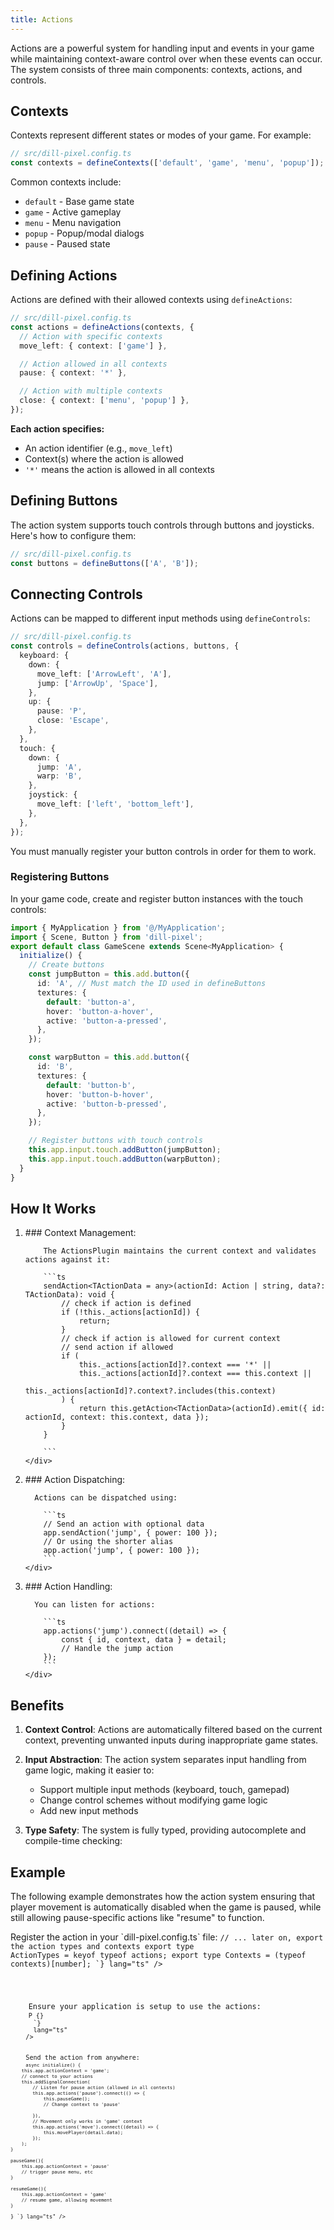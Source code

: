 ```yaml
---
title: Actions
---
```



Actions are a powerful system for handling input and events in your game while maintaining context-aware control over when these events can occur. The system consists of three main components: contexts, actions, and controls.

## Contexts

Contexts represent different states or modes of your game. For example:

```ts
// src/dill-pixel.config.ts
const contexts = defineContexts(['default', 'game', 'menu', 'popup']);
```

Common contexts include:

- `default` - Base game state
- `game` - Active gameplay
- `menu` - Menu navigation
- `popup` - Popup/modal dialogs
- `pause` - Paused state

## Defining Actions

Actions are defined with their allowed contexts using `defineActions`:

```ts
// src/dill-pixel.config.ts
const actions = defineActions(contexts, {
  // Action with specific contexts
  move_left: { context: ['game'] },

  // Action allowed in all contexts
  pause: { context: '*' },

  // Action with multiple contexts
  close: { context: ['menu', 'popup'] },
});
```

**Each action specifies:**

- An action identifier (e.g., `move_left`)
- Context(s) where the action is allowed
- `'*'` means the action is allowed in all contexts

## Defining Buttons

The action system supports touch controls through buttons and joysticks. Here's how to configure them:

```ts
// src/dill-pixel.config.ts
const buttons = defineButtons(['A', 'B']);
```

## Connecting Controls

Actions can be mapped to different input methods using `defineControls`:

```ts
// src/dill-pixel.config.ts
const controls = defineControls(actions, buttons, {
  keyboard: {
    down: {
      move_left: ['ArrowLeft', 'A'],
      jump: ['ArrowUp', 'Space'],
    },
    up: {
      pause: 'P',
      close: 'Escape',
    },
  },
  touch: {
    down: {
      jump: 'A',
      warp: 'B',
    },
    joystick: {
      move_left: ['left', 'bottom_left'],
    },
  },
});
```

<Aside type="caution">You must manually register your button controls in order for them to work.</Aside>

### Registering Buttons

In your game code, create and register button instances with the touch controls:

```ts
import { MyApplication } from '@/MyApplication';
import { Scene, Button } from 'dill-pixel';
export default class GameScene extends Scene<MyApplication> {
  initialize() {
    // Create buttons
    const jumpButton = this.add.button({
      id: 'A', // Must match the ID used in defineButtons
      textures: {
        default: 'button-a',
        hover: 'button-a-hover',
        active: 'button-a-pressed',
      },
    });

    const warpButton = this.add.button({
      id: 'B',
      textures: {
        default: 'button-b',
        hover: 'button-b-hover',
        active: 'button-b-pressed',
      },
    });

    // Register buttons with touch controls
    this.app.input.touch.addButton(jumpButton);
    this.app.input.touch.addButton(warpButton);
  }
}
```

## How It Works

<Steps>
  <ol>
    <li>
      <div>
        ### Context Management: 
        
        The ActionsPlugin maintains the current context and validates actions against it:

        ```ts
        sendAction<TActionData = any>(actionId: Action | string, data?: TActionData): void {
            // check if action is defined
            if (!this._actions[actionId]) {
                return;
            }
            // check if action is allowed for current context
            // send action if allowed
            if (
                this._actions[actionId]?.context === '*' ||
                this._actions[actionId]?.context === this.context ||
                this._actions[actionId]?.context?.includes(this.context)
            ) {
                return this.getAction<TActionData>(actionId).emit({ id: actionId, context: this.context, data });
            }
        }

        ```
    </div>

  </li>
  <li>
    <div>
      ### Action Dispatching:

      Actions can be dispatched using:

        ```ts
        // Send an action with optional data
        app.sendAction('jump', { power: 100 });
        // Or using the shorter alias
        app.action('jump', { power: 100 });
        ```
    </div>

  </li>
  <li>
    <div>
      ### Action Handling:

      You can listen for actions:

        ```ts
        app.actions('jump').connect((detail) => {
            const { id, context, data } = detail;
            // Handle the jump action
        });
        ```
    </div>

  </li>
</ol>
</Steps>

## Benefits

1. **Context Control**: Actions are automatically filtered based on the current context, preventing unwanted inputs during inappropriate game states.

2. **Input Abstraction**: The action system separates input handling from game logic, making it easier to:

   - Support multiple input methods (keyboard, touch, gamepad)
   - Change control schemes without modifying game logic
   - Add new input methods

3. **Type Safety**: The system is fully typed, providing autocomplete and compile-time checking:

## Example

The following example demonstrates how the action system ensuring that player movement is automatically disabled when the game is paused, while still allowing pause-specific actions like "resume" to function.

<Tabs>
  <TabItem label={'dill-pixel.config.ts'}>
    Register the action in your `dill-pixel.config.ts` file:
    <Code
      code={`
// Define actions with contexts
const actions = defineActions(contexts, {
    move: { context: ['game'] },
    pause: { context: '*' },
    resume: { context: ['pause'] },
    select: { context: ['menu'] }
});

// ... later on, export the action types and contexts
export type ActionTypes = keyof typeof actions;
export type Contexts = (typeof contexts)[number];
`}
lang="ts"
/>

  </TabItem>
  <TabItem label={'MyApplication.ts'}>
    Ensure your application is setup to use the actions:
    <Code
      code={`
export class MyApplication extends Application<Data, Contexts, ActionTypes>P {}
      `}
      lang="ts"
    />
  </TabItem>
  <TabItem label={'MyScene.ts'}>
    Send the action from anywhere:
    <Code
      code={`

    async initialize() {
        this.app.actionContext = 'game';
        // connect to your actions
        this.addSignalConnection(
            // Listen for pause action (allowed in all contexts)
            this.app.actions('pause').connect(() => {
                this.pauseGame();
                // Change context to 'pause'
                
            }),
            // Movement only works in 'game' context
            this.app.actions('move').connect((detail) => {
                this.movePlayer(detail.data);
            });
        );
    }

    pauseGame(){
        this.app.actionContext = 'pause'
        // trigger pause menu, etc
    }

    resumeGame(){
        this.app.actionContext = 'game'
        // resume game, allowing movement
    }

}
`}
lang="ts"
/>

  </TabItem>
</Tabs>
